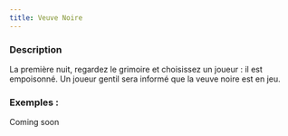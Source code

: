 ```yaml
---
title: Veuve Noire
---
```



<Role VEUVE_NOIRE header />

### Description

La première nuit, regardez le grimoire et choisissez un joueur : il est empoisonné. Un joueur gentil sera informé que la veuve noire est en jeu.

### Exemples :

Coming soon
